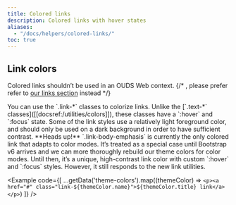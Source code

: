 ```yaml
---
title: Colored links
description: Colored links with hover states
aliases:
  - "/docs/helpers/colored-links/"
toc: true
---
```



## Link colors

Colored links shouldn’t be used in an OUDS Web context.
{/* , please prefer refer to [our links section]([[docsref:/content/typography#links]]) instead */}

<BootstrapCompatibility>
You can use the `.link-*` classes to colorize links. Unlike the [`.text-*` classes]([[docsref:/utilities/colors]]), these classes have a `:hover` and `:focus` state. Some of the link styles use a relatively light foreground color, and should only be used on a dark background in order to have sufficient contrast.

<Callout type="info" name="warning-color-assistive-technologies" />

<Callout type="info">
**Heads up!** `.link-body-emphasis` is currently the only colored link that adapts to color modes. It’s treated as a special case until Bootstrap v6 arrives and we can more thoroughly rebuild our theme colors for color modes. Until then, it’s a unique, high-contrast link color with custom `:hover` and `:focus` styles. However, it still responds to the new link utilities.
</Callout>

<Example code={[
  ...getData('theme-colors').map((themeColor) => `<p><a href="#" class="link-${themeColor.name}">${themeColor.title} link</a></p>`)
]} />
</BootstrapCompatibility>
